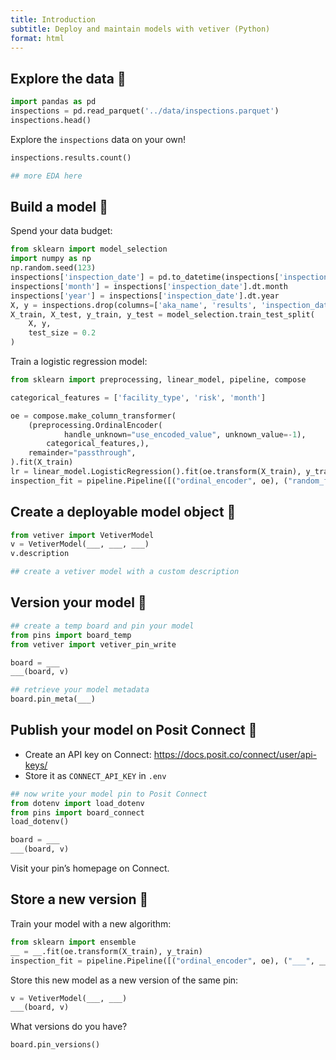 ```yaml
---
title: Introduction
subtitle: Deploy and maintain models with vetiver (Python)
format: html
---
```


## Explore the data 👀

```python
import pandas as pd
inspections = pd.read_parquet('../data/inspections.parquet')
inspections.head()
```

Explore the `inspections` data on your own!

```python
inspections.results.count()
```

```python
## more EDA here
```

## Build a model 🔧

Spend your data budget:

```python
from sklearn import model_selection
import numpy as np
np.random.seed(123)
inspections['inspection_date'] = pd.to_datetime(inspections['inspection_date'])
inspections['month'] = inspections['inspection_date'].dt.month
inspections['year'] = inspections['inspection_date'].dt.year
X, y = inspections.drop(columns=['aka_name', 'results', 'inspection_date']), inspections['results']
X_train, X_test, y_train, y_test = model_selection.train_test_split(
    X, y,
    test_size = 0.2
)
```

Train a logistic regression model:

```python
from sklearn import preprocessing, linear_model, pipeline, compose

categorical_features = ['facility_type', 'risk', 'month']

oe = compose.make_column_transformer(
    (preprocessing.OrdinalEncoder(
            handle_unknown="use_encoded_value", unknown_value=-1),
        categorical_features,),
    remainder="passthrough",
).fit(X_train)
lr = linear_model.LogisticRegression().fit(oe.transform(X_train), y_train)
inspection_fit = pipeline.Pipeline([("ordinal_encoder", oe), ("random_forest", lr)])
```

## Create a deployable model object 🏺

```python
from vetiver import VetiverModel
v = VetiverModel(___, ___, ___)
v.description
```

```python
## create a vetiver model with a custom description
```

## Version your model 📌

```python
## create a temp board and pin your model
from pins import board_temp
from vetiver import vetiver_pin_write

board = ___
___(board, v)
```

```python
## retrieve your model metadata
board.pin_meta(___)
```

## Publish your model on Posit Connect 🚀

- Create an API key on Connect: <https://docs.posit.co/connect/user/api-keys/>
- Store it as `CONNECT_API_KEY` in `.env`

```python
## now write your model pin to Posit Connect
from dotenv import load_dotenv
from pins import board_connect
load_dotenv()

board = ___
___(board, v)
```

Visit your pin's homepage on Connect.

## Store a new version 👯

Train your model with a new algorithm:

```python
from sklearn import ensemble
__ = __.fit(oe.transform(X_train), y_train)
inspection_fit = pipeline.Pipeline([("ordinal_encoder", oe), ("___", __)])
```

Store this new model as a new version of the same pin:

```python
v = VetiverModel(___, ___)
___(board, v)
```

What versions do you have?

```python
board.pin_versions()
```
